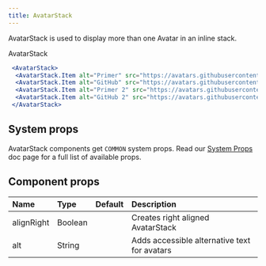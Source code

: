 ```yaml
---
title: AvatarStack
---
```


AvatarStack is used to display more than one Avatar in an inline stack.

AvatarStack
```jsx live
 <AvatarStack>
  <AvatarStack.Item alt="Primer" src="https://avatars.githubusercontent.com/primer"/>
  <AvatarStack.Item alt="GitHub" src="https://avatars.githubusercontent.com/github"/>
  <AvatarStack.Item alt="Primer 2" src="https://avatars.githubusercontent.com/primer"/>
  <AvatarStack.Item alt="GitHub 2" src="https://avatars.githubusercontent.com/github"/>
 </AvatarStack>
 ```

## System props

AvatarStack components get `COMMON` system props. Read our [System Props](/system-props) doc page for a full list of available props.


## Component props

| Name | Type | Default | Description |
| :- | :- | :-: | :- |
| alignRight | Boolean | | Creates right aligned AvatarStack |
| alt | String | | Adds accessible alternative text for avatars |

